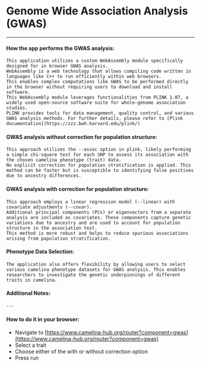 # Genome Wide Association Analysis (GWAS)
---- 
#### How the app performs the GWAS analysis:

    This application utilizes a custom WebAssembly module specifically designed for in browser GWAS analysis. 
    WebAssembly is a web technology that allows compiling code written in languages like C++ to run efficiently within web browsers. 
    This enables complex computations like GWAS to be performed directly in the browser without requiring users to download and install software.
    This WebAssembly module leverages functionalities from PLINK 1.07, a widely used open-source software suite for whole-genome association studies. 
    PLINK provides tools for data management, quality control, and various GWAS analysis methods. For further details, please refer to [Plink documentation](https://zzz.bwh.harvard.edu/plink/)

#### GWAS analysis without correction for population structure:

    This approach utilizes the --assoc option in plink, likely performing a simple chi-square test for each SNP to assess its association with the chosen camelina phenotype (trait) data.
    No explicit correction for population stratification is applied. This method can be faster but is susceptible to identifying false positives due to ancestry differences.

#### GWAS analysis with correction for population structure:

    This approach employs a linear regression model (--linear) with covariate adjustments (--covar).
    Additional principal components (PCs) or eigenvectors from a separate analysis are included as covariates. These components capture genetic variations due to ancestry and are used to account for population structure in the association test.
    This method is more robust and helps to reduce spurious associations arising from population stratification.

#### Phenotype Data Selection:

    The application also offers flexibility by allowing users to select various camelina phenotype datasets for GWAS analysis. This enables researchers to investigate the genetic underpinnings of different traits in camelina.

#### Additional Notes:

    ---


#### How to do it in your browser:

   - Navigate to [https://www.camelina-hub.org/router?component=gwas](https://www.camelina-hub.org/router?component=gwas)
   - Select a trait
   - Choose either of the with or without correction option
   - Press run


